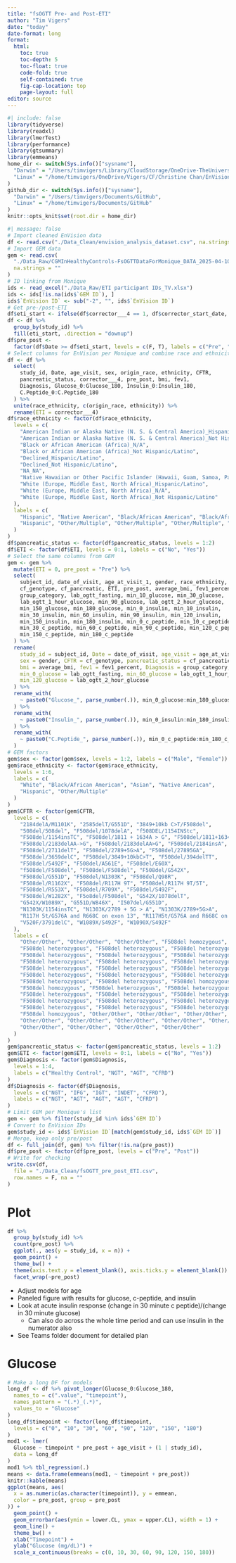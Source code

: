 ```yaml
---
title: "fsOGTT Pre- and Post-ETI"
author: "Tim Vigers"
date: "today"
date-format: long
format:
  html:
    toc: true
    toc-depth: 5
    toc-float: true
    code-fold: true
    self-contained: true
    fig-cap-location: top
    page-layout: full
editor: source
---
```


```r
#| include: false
library(tidyverse)
library(readxl)
library(lmerTest)
library(performance)
library(gtsummary)
library(emmeans)
home_dir <- switch(Sys.info()["sysname"],
  "Darwin" = "/Users/timvigers/Library/CloudStorage/OneDrive-TheUniversityofColoradoDenver/Vigers/CF/Christine Chan/EnVision CF",
  "Linux" = "/home/timvigers/OneDrive/Vigers/CF/Christine Chan/EnVision CF"
)
github_dir <- switch(Sys.info()["sysname"],
  "Darwin" = "/Users/timvigers/Documents/GitHub",
  "Linux" = "/home/timvigers/Documents/GitHub"
)
knitr::opts_knit$set(root.dir = home_dir)
```

```r
#| message: false
# Import cleaned EnVision data
df <- read.csv("./Data_Clean/envision_analysis_dataset.csv", na.strings = "")
# Import GEM data
gem <- read.csv(
  "./Data_Raw/CGMInHealthyControls-FsOGTTDataForMonique_DATA_2025-04-10_0903.csv",
  na.strings = ""
)
# ID linking from Monique
ids <- read_excel("./Data_Raw/ETI participant IDs_TV.xlsx")
ids <- ids[!is.na(ids$`GEM ID`), ]
ids$`EnVision ID` <- sub("-2", "", ids$`EnVision ID`)
# Get pre-/post-ETI
df$eti_start <- ifelse(df$corrector___4 == 1, df$corrector_start_date, NA)
df <- df %>%
  group_by(study_id) %>%
  fill(eti_start, .direction = "downup")
df$pre_post <-
  factor(df$Date >= df$eti_start, levels = c(F, T), labels = c("Pre", "Post"))
# Select columns for EnVision per Monique and combine race and ethnicity
df <- df %>%
  select(
    study_id, Date, age_visit, sex, origin_race, ethnicity, CFTR,
    pancreatic_status, corrector___4, pre_post, bmi, fev1,
    Diagnosis, Glucose_0:Glucose_180, Insulin_0:Insulin_180,
    C.Peptide_0:C.Peptide_180
  ) %>%
  unite(race_ethnicity, c(origin_race, ethnicity)) %>%
  rename(ETI = corrector___4)
df$race_ethnicity <- factor(df$race_ethnicity,
  levels = c(
    "American Indian or Alaska Native (N. S. & Central America)_Hispanic/Latino",
    "American Indian or Alaska Native (N. S. & Central America)_Not Hispanic/Latino",
    "Black or African American (Africa)_N/A",
    "Black or African American (Africa)_Not Hispanic/Latino",
    "Declined_Hispanic/Latino",
    "Declined_Not Hispanic/Latino",
    "NA_NA",
    "Native Hawaiian or Other Pacific Islander (Hawaii, Guam, Samoa, Pacific Islands)_Not Hispanic/Latino",
    "White (Europe, Middle East, North Africa)_Hispanic/Latino",
    "White (Europe, Middle East, North Africa)_N/A",
    "White (Europe, Middle East, North Africa)_Not Hispanic/Latino"
  ),
  labels = c(
    "Hispanic", "Native American", "Black/African American", "Black/African American",
    "Hispanic", "Other/Multiple", "Other/Multiple", "Other/Multiple", "Hispanic", "White", "White"
  )
)
df$pancreatic_status <- factor(df$pancreatic_status, levels = 1:2)
df$ETI <- factor(df$ETI, levels = 0:1, labels = c("No", "Yes"))
# Select the same columns from GEM
gem <- gem %>%
  mutate(ETI = 0, pre_post = "Pre") %>%
  select(
    subject_id, date_of_visit, age_at_visit_1, gender, race_ethnicity,
    cf_genotype, cf_pancreatic, ETI, pre_post, average_bmi, fev1_percent,
    group_category, lab_ogtt_fasting, min_10_glucose, min_30_glucose,
    lab_ogtt_1_hour_glucose, min_90_glucose, lab_ogtt_2_hour_glucose,
    min_150_glucose, min_180_glucose, min_0_insulin, min_10_insulin,
    min_30_insulin, min_60_insulin, min_90_insulin, min_120_insulin,
    min_150_insulin, min_180_insulin, min_0_c_peptide, min_10_c_peptide,
    min_30_c_peptide, min_60_c_peptide, min_90_c_peptide, min_120_c_peptide,
    min_150_c_peptide, min_180_c_peptide
  ) %>%
  rename(
    study_id = subject_id, Date = date_of_visit, age_visit = age_at_visit_1,
    sex = gender, CFTR = cf_genotype, pancreatic_status = cf_pancreatic,
    bmi = average_bmi, fev1 = fev1_percent, Diagnosis = group_category,
    min_0_glucose = lab_ogtt_fasting, min_60_glucose = lab_ogtt_1_hour_glucose,
    min_120_glucose = lab_ogtt_2_hour_glucose
  ) %>%
  rename_with(
    ~ paste0("Glucose_", parse_number(.)), min_0_glucose:min_180_glucose
  ) %>%
  rename_with(
    ~ paste0("Insulin_", parse_number(.)), min_0_insulin:min_180_insulin
  ) %>%
  rename_with(
    ~ paste0("C.Peptide_", parse_number(.)), min_0_c_peptide:min_180_c_peptide
  )
# GEM factors
gem$sex <- factor(gem$sex, levels = 1:2, labels = c("Male", "Female"))
gem$race_ethnicity <- factor(gem$race_ethnicity,
  levels = 1:6,
  labels = c(
    "White", "Black/African American", "Asian", "Native American",
    "Hispanic", "Other/Multiple"
  )
)
gem$CFTR <- factor(gem$CFTR,
  levels = c(
    "2184delA/M1101K", "2585delT/G551D", "3849+10kb C>T/F508del",
    "508del/508del", "F508del/1078delA", "f508DEL/1154INStc",
    "F508del/1154insTC", "F508del/1811 + 1634A > G", "F508del/1811+1634>G",
    "F508del/2183delAA->G", "F508del/2183delAA>G", "F508del/2184insA",
    "F508del/2711delT", "F508del/2789+5G>A", "F508del/27895GA",
    "F508del/3659delC", "F508del/3849+10kbC>T", "F508del/394delTT",
    "F508del/5492F", "F508del/A561E", "F508del/E60X",
    "f508del/F508del", "F508del/F508del", "F508del/G542X",
    "F508del/G551D", "F508del/N1303K", "F508del/Q98R",
    "F508del/R1162X", "F508del/R117H 9T", "F508del/R117H 9T/5T",
    "F508del/R553X", "F508del/R709X", "F508del/S492F",
    "F508del/W1282X", "F5o8del/F508del", "G542X/1078delT",
    "G542X/W1089X", "G551D/W846X", "I507del/G551D",
    "N1303K/1154insTC", "N1303K/2789 + 5G > A", "N1303K/2789+5G>A",
    "R117H 5t/G576A and R668C on exon 13", "R117H5t/G576A and R668C on exon 13",
    "V520F/3791delC", "W1089X/S492F", "W1090X/S492F"
  ),
  labels = c(
    "Other/Other", "Other/Other", "Other/Other", "F508del homozygous",
    "F508del heterozygous", "F508del heterozygous", "F508del heterozygous",
    "F508del heterozygous", "F508del heterozygous", "F508del heterozygous",
    "F508del heterozygous", "F508del heterozygous", "F508del heterozygous",
    "F508del heterozygous", "F508del heterozygous", "F508del heterozygous",
    "F508del heterozygous", "F508del heterozygous", "F508del heterozygous",
    "F508del heterozygous", "F508del heterozygous", "F508del homozygous",
    "F508del homozygous", "F508del heterozygous", "F508del heterozygous",
    "F508del heterozygous", "F508del heterozygous", "F508del heterozygous",
    "F508del heterozygous", "F508del heterozygous", "F508del heterozygous",
    "F508del heterozygous", "F508del heterozygous", "F508del heterozygous",
    "F508del homozygous", "Other/Other", "Other/Other", "Other/Other",
    "Other/Other", "Other/Other", "Other/Other", "Other/Other", "Other/Other",
    "Other/Other", "Other/Other", "Other/Other", "Other/Other"
  )
)
gem$pancreatic_status <- factor(gem$pancreatic_status, levels = 1:2)
gem$ETI <- factor(gem$ETI, levels = 0:1, labels = c("No", "Yes"))
gem$Diagnosis <- factor(gem$Diagnosis,
  levels = 1:4,
  labels = c("Healthy Control", "NGT", "AGT", "CFRD")
)
df$Diagnosis <- factor(df$Diagnosis,
  levels = c("NGT", "IFG", "IGT", "INDET", "CFRD"),
  labels = c("NGT", "AGT", "AGT", "AGT", "CFRD")
)
# Limit GEM per Monique's list
gem <- gem %>% filter(study_id %in% ids$`GEM ID`)
# Convert to EnVision IDs
gem$study_id <- ids$`EnVision ID`[match(gem$study_id, ids$`GEM ID`)]
# Merge, keep only pre/post
df <- full_join(df, gem) %>% filter(!is.na(pre_post))
df$pre_post <- factor(df$pre_post, levels = c("Pre", "Post"))
# Write for checking
write.csv(df,
  file = "./Data_Clean/fsOGTT_pre_post_ETI.csv",
  row.names = F, na = ""
)
```

# Plot

```r
df %>%
  group_by(study_id) %>%
  count(pre_post) %>%
  ggplot(., aes(y = study_id, x = n)) +
  geom_point() +
  theme_bw() +
  theme(axis.text.y = element_blank(), axis.ticks.y = element_blank()) +
  facet_wrap(~pre_post)
```

- Adjust models for age
- Paneled figure with results for glucose, c-peptide, and insulin
- Look at acute insulin response (change in 30 minute c peptide)/(change in 30 minute glucose)
  - Can also do across the whole time period and can use insulin in the numerator also
- See Teams folder document for detailed plan

# Glucose

```r
# Make a long DF for models
long_df <- df %>% pivot_longer(Glucose_0:Glucose_180,
  names_to = c(".value", "timepoint"),
  names_pattern = "(.*)_(.*)",
  values_to = "Glucose"
)
long_df$timepoint <- factor(long_df$timepoint,
  levels = c("0", "10", "30", "60", "90", "120", "150", "180")
)
mod1 <- lmer(
  Glucose ~ timepoint * pre_post + age_visit + (1 | study_id),
  data = long_df
)
mod1 %>% tbl_regression(.)
means <- data.frame(emmeans(mod1, ~ timepoint + pre_post))
knitr::kable(means)
ggplot(means, aes(
  x = as.numeric(as.character(timepoint)), y = emmean,
  color = pre_post, group = pre_post
)) +
  geom_point() +
  geom_errorbar(aes(ymin = lower.CL, ymax = upper.CL), width = 1) +
  geom_line() +
  theme_bw() +
  xlab("Timepoint") +
  ylab("Glucose (mg/dL)") +
  scale_x_continuous(breaks = c(0, 10, 30, 60, 90, 120, 150, 180))
```
